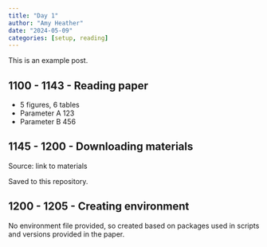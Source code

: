 ```yaml
---
title: "Day 1"
author: "Amy Heather"
date: "2024-05-09"
categories: [setup, reading]
---
```


This is an example post.

## 1100 - 1143 - Reading paper

* 5 figures, 6 tables
* Parameter A 123
* Parameter B 456

## 1145 - 1200 - Downloading materials

Source: link to materials

Saved to this repository.

## 1200 - 1205 - Creating environment

No environment file provided, so created based on packages used in scripts and versions provided in the paper.